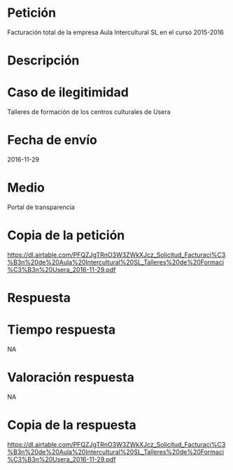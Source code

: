 Petición
========

Facturación total de la empresa Aula Intercultural SL en el curso
2015-2016

Descripción
===========

Caso de ilegitimidad
====================

Talleres de formación de los centros culturales de Usera

Fecha de envío
==============

2016-11-29

Medio
=====

Portal de transparencia

Copia de la petición
====================

<https://dl.airtable.com/PFQZJgTRnO3W3ZWkXJcz_Solicitud_Facturaci%C3%B3n%20de%20Aula%20Intercultural%20SL_Talleres%20de%20Formaci%C3%B3n%20Usera_2016-11-29.pdf>

Respuesta
=========

Tiempo respuesta
================

NA

Valoración respuesta
====================

NA

Copia de la respuesta
=====================

<https://dl.airtable.com/PFQZJgTRnO3W3ZWkXJcz_Solicitud_Facturaci%C3%B3n%20de%20Aula%20Intercultural%20SL_Talleres%20de%20Formaci%C3%B3n%20Usera_2016-11-29.pdf>
